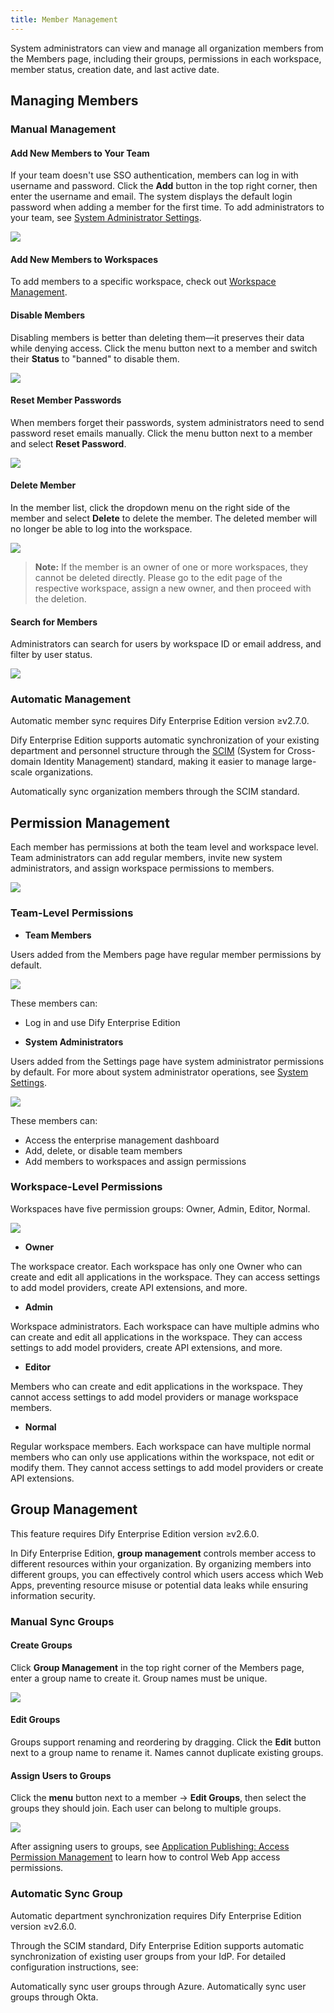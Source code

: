 ```yaml
---
title: Member Management
---
```


System administrators can view and manage all organization members from the Members page, including their groups, permissions in each workspace, member status, creation date, and last active date.

## Managing Members

### Manual Management

#### Add New Members to Your Team

If your team doesn't use SSO authentication, members can log in with username and password. Click the **Add** button in the top right corner, then enter the username and email. The system displays the default login password when adding a member for the first time. To add administrators to your team, see [System Administrator Settings](/administrator-guide/system-settings#).

![](https://assets-docs.dify.ai/2025/05/3e4c5dad9b527e2bada27aa0ecaed5a6.png)

#### Add New Members to Workspaces

To add members to a specific workspace, check out [Workspace Management](/administrator-guide/workspace-management).

#### Disable Members

Disabling members is better than deleting them—it preserves their data while denying access. Click the menu button next to a member and switch their **Status** to "banned" to disable them.

![](https://assets-docs.dify.ai/2025/05/7f2bc586e6d322d2a5883c643822522b.png)

#### Reset Member Passwords

When members forget their passwords, system administrators need to send password reset emails manually. Click the menu button next to a member and select **Reset Password**.

![](https://assets-docs.dify.ai/2025/05/f394f56556a5675710a86efc8bebd24a.png)

#### Delete Member

In the member list, click the dropdown menu on the right side of the member and select **Delete** to delete the member. The deleted member will no longer be able to log into the workspace.

![](https://assets-docs.dify.ai/2025/05/2a40fc714d72bfff8af6571b3b395fa5.png)

> **Note:** If the member is an owner of one or more workspaces, they cannot be deleted directly. Please go to the edit page of the respective workspace, assign a new owner, and then proceed with the deletion.

#### Search for Members

Administrators can search for users by workspace ID or email address, and filter by user status.

![](https://assets-docs.dify.ai/2025/05/6122923b1662f51431d246ab659e101e.png)

### Automatic Management

<Info>
  Automatic member sync requires Dify Enterprise Edition version ≥v2.7.0.
</Info>

Dify Enterprise Edition supports automatic synchronization of your existing department and personnel structure through the [SCIM](https://scim.cloud/) (System for Cross-domain Identity Management) standard, making it easier to manage large-scale organizations.

<Card title="Automatic Member Sync" icon="user" href="/en-us/administrator-guide/members/synchronization/sync-team-members">
  Automatically sync organization members through the SCIM standard.
</Card>

## Permission Management

Each member has permissions at both the team level and workspace level. Team administrators can add regular members, invite new system administrators, and assign workspace permissions to members.

![](https://assets-docs.dify.ai/2025/06/8c01fffb2b555ab60c481cf6b8af9aa5.png)

### Team-Level Permissions

- **Team Members**

Users added from the Members page have regular member permissions by default.

![](https://assets-docs.dify.ai/2025/05/f067bb3150ee71948ee73f3149064dc0.png)

These members can:
- Log in and use Dify Enterprise Edition

- **System Administrators**

Users added from the Settings page have system administrator permissions by default. For more about system administrator operations, see [System Settings](/administrator-guide/system-settings).

![](https://assets-docs.dify.ai/2025/05/1bbffcce17bc31b5550cf842421772fa.png)

These members can:
- Access the enterprise management dashboard
- Add, delete, or disable team members
- Add members to workspaces and assign permissions

### Workspace-Level Permissions

Workspaces have five permission groups: Owner, Admin, Editor, Normal.

![](https://assets-docs.dify.ai/2025/05/c0407ec77c4461a9b5402fd12147ad83.png)

- **Owner**

The workspace creator. Each workspace has only one Owner who can create and edit all applications in the workspace. They can access settings to add model providers, create API extensions, and more.

- **Admin**

Workspace administrators. Each workspace can have multiple admins who can create and edit all applications in the workspace. They can access settings to add model providers, create API extensions, and more.

- **Editor**

Members who can create and edit applications in the workspace. They cannot access settings to add model providers or manage workspace members.

- **Normal**

Regular workspace members. Each workspace can have multiple normal members who can only use applications within the workspace, not edit or modify them. They cannot access settings to add model providers or create API extensions.

## Group Management

<Info>
  This feature requires Dify Enterprise Edition version ≥v2.6.0.
</Info>

In Dify Enterprise Edition, **group management** controls member access to different resources within your organization. By organizing members into different groups, you can effectively control which users access which Web Apps, preventing resource misuse or potential data leaks while ensuring information security.

### Manual Sync Groups

#### Create Groups

Click **Group Management** in the top right corner of the Members page, enter a group name to create it. Group names must be unique.

![](https://assets-docs.dify.ai/2025/04/cb14986e1d2346aff6c5e321ced7cff7.png)

#### Edit Groups

Groups support renaming and reordering by dragging. Click the **Edit** button next to a group name to rename it. Names cannot duplicate existing groups.

#### Assign Users to Groups

Click the **menu** button next to a member → **Edit Groups**, then select the groups they should join. Each user can belong to multiple groups.

![](https://assets-docs.dify.ai/2025/04/2e20d0adc2cbeb1267b6b1639c1ec677.png)

After assigning users to groups, see [Application Publishing: Access Permission Management](/zh-cn/user-guide/application-publishing/permission-management) to learn how to control Web App access permissions.

### Automatic Sync Group

<Info>
  Automatic department synchronization requires Dify Enterprise Edition version ≥v2.6.0.
</Info>

Through the SCIM standard, Dify Enterprise Edition supports automatic synchronization of existing user groups from your IdP. For detailed configuration instructions, see:

<CardGroup cols={2}>
  <Card title="Azure" icon="microsoft" href="/zh-cn/administrator-guide/members/azure#6-sync-user-groups">
    Automatically sync user groups through Azure.
  </Card>

  <Card title="Okta" icon="key" href="/zh-cn/administrator-guide/members/okta#5-assign-users-and-groups">
    Automatically sync user groups through Okta.
  </Card>
</CardGroup>
